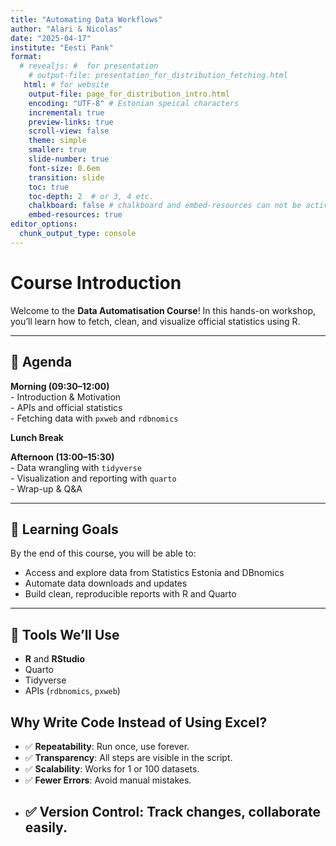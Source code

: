 ```yaml
---
title: "Automating Data Workflows"
author: "Alari & Nicolas"
date: "2025-04-17"
institute: "Eesti Pank"
format:
  # revealjs: #  for presentation
    # output-file: presentation_for_distribution_fetching.html
   html: # for website
    output-file: page_for_distribution_intro.html
    encoding: "UTF-8" # Estonian speical characters
    incremental: true
    preview-links: true
    scroll-view: false
    theme: simple
    smaller: true
    slide-number: true
    font-size: 0.6em
    transition: slide
    toc: true
    toc-depth: 2  # or 3, 4 etc.
    chalkboard: false # chalkboard and embed-resources can not be activted together
    embed-resources: true
editor_options:
  chunk_output_type: console
---
```


# Course Introduction

Welcome to the **Data Automatisation Course**! In this hands-on workshop, you'll learn how to fetch, clean, and visualize official statistics using R.

---

## 🧭 Agenda

**Morning (09:30–12:00)**  
- Introduction & Motivation  
- APIs and official statistics  
- Fetching data with `pxweb` and `rdbnomics`

**Lunch Break**

**Afternoon (13:00–15:30)**  
- Data wrangling with `tidyverse`  
- Visualization and reporting with `quarto`  
- Wrap-up & Q&A

---

## 🎯 Learning Goals

By the end of this course, you will be able to:

- Access and explore data from Statistics Estonia and DBnomics
- Automate data downloads and updates
- Build clean, reproducible reports with R and Quarto

---

## 🧰 Tools We’ll Use

- **R** and **RStudio**
- Quarto
- Tidyverse
- APIs (`rdbnomics`, `pxweb`)

## Why Write Code Instead of Using Excel?

- ✅ **Repeatability**: Run once, use forever.  
- ✅ **Transparency**: All steps are visible in the script.  
- ✅ **Scalability**: Works for 1 or 100 datasets.  
- ✅ **Fewer Errors**: Avoid manual mistakes.  
- ✅ **Version Control**: Track changes, collaborate easily.  
---

